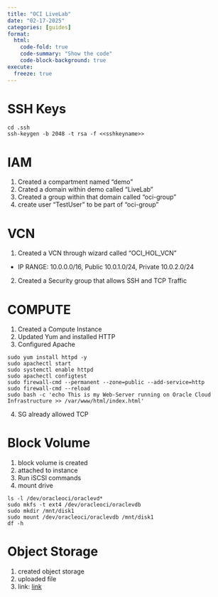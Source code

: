```yaml
---
title: "OCI LiveLab"
date: "02-17-2025"
categories: [guides]
format:
  html:
    code-fold: true
    code-summary: "Show the code"
    code-block-background: true
execute:
  freeze: true
---
```


# SSH Keys

```
cd .ssh
ssh-keygen -b 2048 -t rsa -f <<sshkeyname>>
```


# IAM

1. Created a compartment named "demo"
2. Crated a domain within demo called "LiveLab"
3. Created a group within that domain called "oci-group"
4. create user "TestUser" to be part of "oci-group"


# VCN

1. Created a VCN through wizard called "OCI_HOL_VCN"
-	IP RANGE: 10.0.0.0/16, Public 10.0.1.0/24, Private 10.0.2.0/24
2. Created a Security group that allows SSH and TCP Traffic

# COMPUTE
1. Created a Compute Instance
2. Updated Yum and installed HTTP
3. Configured Apache
```
sudo yum install httpd -y
sudo apachectl start
sudo systemctl enable httpd
sudo apachectl configtest
sudo firewall-cmd --permanent --zone=public --add-service=http
sudo firewall-cmd --reload
sudo bash -c 'echo This is my Web-Server running on Oracle Cloud Infrastructure >> /var/www/html/index.html'
```
4. SG already allowed TCP

# Block Volume

1. block volume is created
2. attached to instance
3. Run iSCSI commands
4. mount drive

```
ls -l /dev/oracleoci/oraclevd*
sudo mkfs -t ext4 /dev/oracleoci/oraclevdb
sudo mkdir /mnt/disk1
sudo mount /dev/oracleoci/oraclevdb /mnt/disk1
df -h
```

# Object Storage
1. created object storage
2. uploaded file
3. link:
[link](https://objectstorage.us-sanjose-1.oraclecloud.com/p/AwE-T2wX3jFKMNB1RTsybHVXxagX9umQJ2QaUaMBg_2lxC7MQDo0rgM_IYzlW3l6/n/axlnmvoxyl7h/b/Demo-Bucket/o/sample-file.txt)

